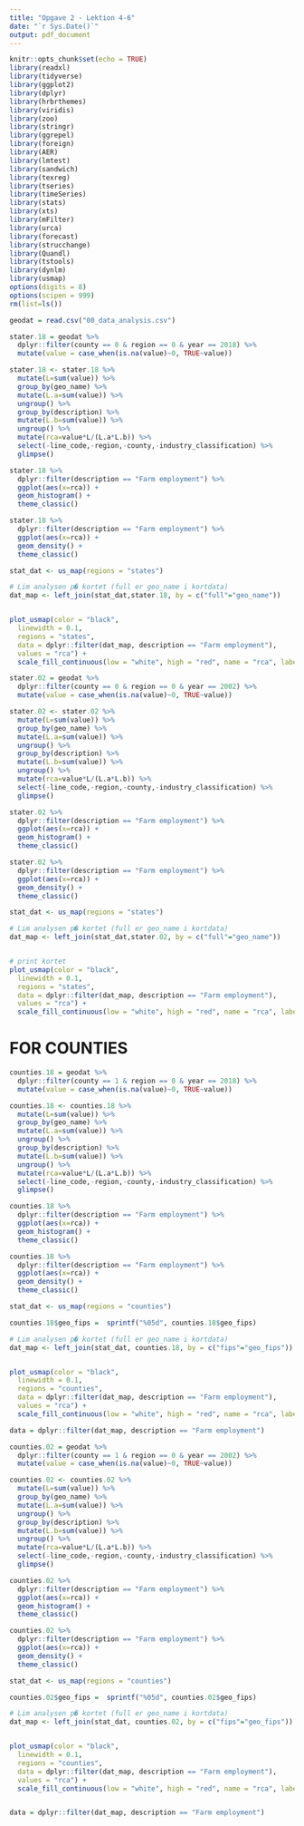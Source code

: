 ```yaml
---
title: "Opgave 2 - Lektion 4-6"
date: "`r Sys.Date()`"
output: pdf_document
---
```


```r
knitr::opts_chunk$set(echo = TRUE)
library(readxl)
library(tidyverse)
library(ggplot2)
library(dplyr)
library(hrbrthemes)
library(viridis)
library(zoo)
library(stringr)
library(ggrepel)
library(foreign)
library(AER)
library(lmtest)
library(sandwich)
library(texreg)
library(tseries)
library(timeSeries)
library(stats)
library(xts)
library(mFilter)
library(urca)
library(forecast)
library(strucchange)
library(Quandl)
library(tstools)
library(dynlm)
library(usmap)
options(digits = 8)
options(scipen = 999)
rm(list=ls())
```

```r
geodat = read.csv("00_data_analysis.csv")
```

```r
stater.18 = geodat %>%
  dplyr::filter(county == 0 & region == 0 & year == 2018) %>%
  mutate(value = case_when(is.na(value)~0, TRUE~value))

stater.18 <- stater.18 %>%
  mutate(L=sum(value)) %>%
  group_by(geo_name) %>%
  mutate(L.a=sum(value)) %>%
  ungroup() %>%
  group_by(description) %>% 
  mutate(L.b=sum(value)) %>%
  ungroup() %>%
  mutate(rca=value*L/(L.a*L.b)) %>%
  select(-line_code,-region,-county,-industry_classification) %>%
  glimpse()

stater.18 %>%
  dplyr::filter(description == "Farm employment") %>%
  ggplot(aes(x=rca)) +
  geom_histogram() +
  theme_classic()

stater.18 %>%
  dplyr::filter(description == "Farm employment") %>%
  ggplot(aes(x=rca)) +
  geom_density() +
  theme_classic()

stat_dat <- us_map(regions = "states")

# Lim analysen p� kortet (full er geo_name i kortdata)
dat_map <- left_join(stat_dat,stater.18, by = c("full"="geo_name"))


plot_usmap(color = "black",
  linewidth = 0.1,
  regions = "states",
  data = dplyr::filter(dat_map, description == "Farm employment"),
  values = "rca") + 
  scale_fill_continuous(low = "white", high = "red", name = "rca", label = scales::comma)
```

```r
stater.02 = geodat %>%
  dplyr::filter(county == 0 & region == 0 & year == 2002) %>%
  mutate(value = case_when(is.na(value)~0, TRUE~value))

stater.02 <- stater.02 %>%
  mutate(L=sum(value)) %>%
  group_by(geo_name) %>%
  mutate(L.a=sum(value)) %>%
  ungroup() %>%
  group_by(description) %>% 
  mutate(L.b=sum(value)) %>%
  ungroup() %>%
  mutate(rca=value*L/(L.a*L.b)) %>%
  select(-line_code,-region,-county,-industry_classification) %>%
  glimpse()

stater.02 %>%
  dplyr::filter(description == "Farm employment") %>%
  ggplot(aes(x=rca)) +
  geom_histogram() +
  theme_classic()

stater.02 %>%
  dplyr::filter(description == "Farm employment") %>%
  ggplot(aes(x=rca)) +
  geom_density() +
  theme_classic()

stat_dat <- us_map(regions = "states")

# Lim analysen p� kortet (full er geo_name i kortdata)
dat_map <- left_join(stat_dat,stater.02, by = c("full"="geo_name"))


# print kortet
plot_usmap(color = "black",
  linewidth = 0.1,
  regions = "states",
  data = dplyr::filter(dat_map, description == "Farm employment"),
  values = "rca") + 
  scale_fill_continuous(low = "white", high = "red", name = "rca", label = scales::comma)
```


# FOR COUNTIES
```r
counties.18 = geodat %>%
  dplyr::filter(county == 1 & region == 0 & year == 2018) %>%
  mutate(value = case_when(is.na(value)~0, TRUE~value))

counties.18 <- counties.18 %>%
  mutate(L=sum(value)) %>%
  group_by(geo_name) %>%
  mutate(L.a=sum(value)) %>%
  ungroup() %>%
  group_by(description) %>% 
  mutate(L.b=sum(value)) %>%
  ungroup() %>%
  mutate(rca=value*L/(L.a*L.b)) %>%
  select(-line_code,-region,-county,-industry_classification) %>%
  glimpse()

counties.18 %>%
  dplyr::filter(description == "Farm employment") %>%
  ggplot(aes(x=rca)) +
  geom_histogram() +
  theme_classic()

counties.18 %>%
  dplyr::filter(description == "Farm employment") %>%
  ggplot(aes(x=rca)) +
  geom_density() +
  theme_classic()

stat_dat <- us_map(regions = "counties")

counties.18$geo_fips =  sprintf("%05d", counties.18$geo_fips)

# Lim analysen p� kortet (full er geo_name i kortdata)
dat_map <- left_join(stat_dat, counties.18, by = c("fips"="geo_fips"))


plot_usmap(color = "black",
  linewidth = 0.1,
  regions = "counties",
  data = dplyr::filter(dat_map, description == "Farm employment"),
  values = "rca") + 
  scale_fill_continuous(low = "white", high = "red", name = "rca", label = scales::comma)

data = dplyr::filter(dat_map, description == "Farm employment")
```

```r
counties.02 = geodat %>%
  dplyr::filter(county == 1 & region == 0 & year == 2002) %>%
  mutate(value = case_when(is.na(value)~0, TRUE~value))

counties.02 <- counties.02 %>%
  mutate(L=sum(value)) %>%
  group_by(geo_name) %>%
  mutate(L.a=sum(value)) %>%
  ungroup() %>%
  group_by(description) %>% 
  mutate(L.b=sum(value)) %>%
  ungroup() %>%
  mutate(rca=value*L/(L.a*L.b)) %>%
  select(-line_code,-region,-county,-industry_classification) %>%
  glimpse()

counties.02 %>%
  dplyr::filter(description == "Farm employment") %>%
  ggplot(aes(x=rca)) +
  geom_histogram() +
  theme_classic()

counties.02 %>%
  dplyr::filter(description == "Farm employment") %>%
  ggplot(aes(x=rca)) +
  geom_density() +
  theme_classic()

stat_dat <- us_map(regions = "counties")

counties.02$geo_fips =  sprintf("%05d", counties.02$geo_fips)

# Lim analysen p� kortet (full er geo_name i kortdata)
dat_map <- left_join(stat_dat, counties.02, by = c("fips"="geo_fips"))


plot_usmap(color = "black",
  linewidth = 0.1,
  regions = "counties",
  data = dplyr::filter(dat_map, description == "Farm employment"),
  values = "rca") + 
  scale_fill_continuous(low = "white", high = "red", name = "rca", label = scales::comma)


data = dplyr::filter(dat_map, description == "Farm employment")
```

